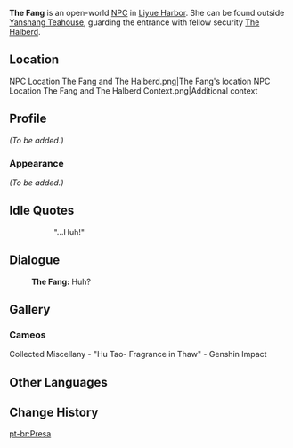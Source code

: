 {{Meta
<!-- REMOVE THIS TEMPLATE AFTER ADDING MISSING INFO -->
|missing_NPC_profile  = yes
}}
{{Character Infobox
|image            = NPC The Fang.png
|region           = Liyue
|location         = Liyue
|affiliation      = Yanshang Teahouse
|title            = Security, Yanshang Teahouse
|type             = Open-World NPC
}}
'''The Fang''' is an open-world [[NPC]] in [[Liyue Harbor]]. She can be found outside [[Yanshang Teahouse]], guarding the entrance with fellow security [[The Halberd]].

==Location==
<gallery>
NPC Location The Fang and The Halberd.png|The Fang's location
NPC Location The Fang and The Halberd Context.png|Additional context
</gallery>

==Profile==
<!-- detailed story/lore information goes here -->
''(To be added.)''

===Appearance===
''(To be added.)''

==Idle Quotes==
{{Dialogue Start}}
:: {{A|VO The Fang 01.ogg}} "...Huh!"
{{Dialogue End}}

==Dialogue==
{{Dialogue Start}}
:'''The Fang:''' Huh?
{{Dialogue End}}
<!--
==Trivia==
-->
==Gallery==
===Cameos===
<gallery>
Collected Miscellany - "Hu Tao- Fragrance in Thaw" - Genshin Impact
</gallery>

==Other Languages==
{{Other Languages
|default_hidden = 1
|en      = The Fang
|zhs     = 牙
|zhs_rm  = Yá
|zht     = 牙
|zht_rm  = Yá
|ja      = 牙
|ja_rm   = Kiba{{Assumed}}
|ko      = 이
|es      = El Colmillo
|fr      = Le croc
|ru      = Клык
|th      = The Fang
|vi      = Fang
|de      = Reißzahn
|id      = The Fang
|pt      = Presa
|tr      = Diş
|it      = Zanna
}}

==Change History==
{{Change History|1.0}}

[[pt-br:Presa]]